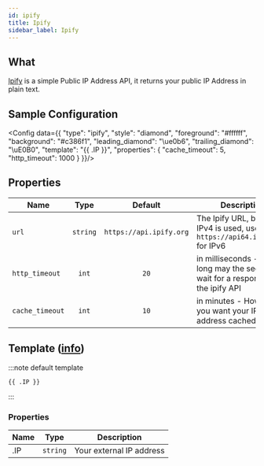```yaml
---
id: ipify
title: Ipify
sidebar_label: Ipify
---
```


## What

[Ipify][ipify] is a simple Public IP Address API, it returns your public IP Address in plain text.

## Sample Configuration


<Config data={{
  "type": "ipify",
  "style": "diamond",
  "foreground": "#ffffff",
  "background": "#c386f1",
  "leading_diamond": "\ue0b6",
  "trailing_diamond": "\uE0B0",
  "template": "{{ .IP }}",
  "properties": {
    "cache_timeout": 5,
    "http_timeout": 1000
  }
}}/>

## Properties

| Name            | Type     | Default                 |  Description                                                                    |
| --------------- | :------: | :---------------------: | ------------------------------------------------------------------------------- |
| `url`           | `string` | `https://api.ipify.org` | The Ipify URL, by default IPv4 is used, use `https://api64.ipify.org` for IPv6  |
| `http_timeout`  | `int`    | `20`                    | in milliseconds - how long may the segment wait for a response of the ipify API |
| `cache_timeout` | `int`    | `10`                    | in minutes - How long you want your IP address cached                           |

## Template ([info][templates])

:::note default template

```template
{{ .IP }}
```

:::

### Properties

| Name | Type     | Description              |
| ---- | -------- | ------------------------ |
| .IP  | `string` | Your external IP address |

[templates]: /docs/configuration/templates
[ipify]: https://www.ipify.org/
